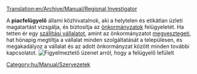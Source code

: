 [[Translation:en/Archive/Manual/Regional Investigator]]


A '''piacfelügyelő''' állami közhivatalnok, aki a helytelen és etikátlan üzleti magatartást vizsgálja, és biztosítja az [[hu/Manual/Önkormányzat|önkormányzatok]] felügyeletét. Ha tetten ér egy [[hu/Manual/Szállítási vállalat|szállítási vállalatot]], amint az önkormányzatot [[hu/Manual/Önkormányzat#az-onkormanyzat-megvesztegetese|megvesztegeti]], hat hónapig megtiltja a vállalat minden szolgáltatását a településen, és megakadályoz a vállalat és az adott önkormányzat között minden további kapcsolatot.
[[File:en/Archive/Manual/Regionalinvestigator.png|center|frame|Figyelmeztető üzenet arról, hogy a felügyelő lefülelt]]

[[Category:hu/Manual/Szervezetek]]